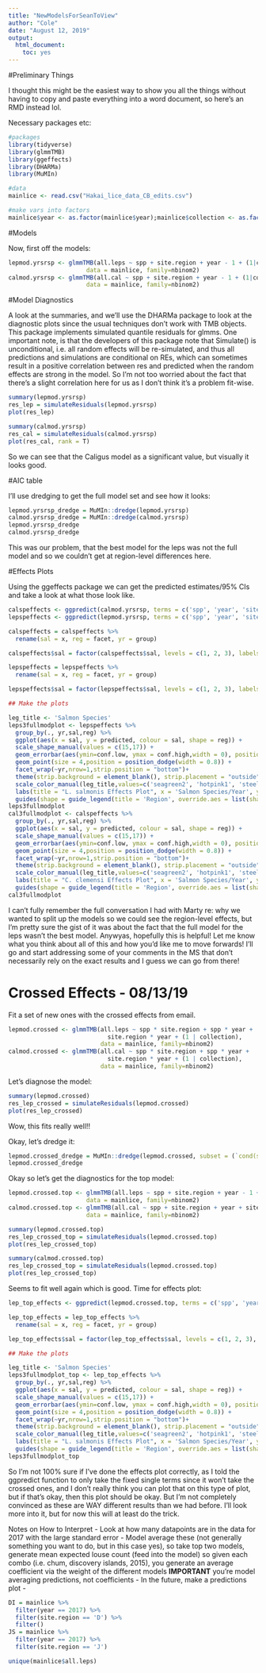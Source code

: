 ```yaml
---
title: "NewModelsForSeanToView"
author: "Cole"
date: "August 12, 2019"
output: 
  html_document: 
    toc: yes
---
```

#Preliminary Things

I thought this might be the easiest way to show you all the things without having to copy and paste everything into a word document, so here's an RMD instead lol. 

Necessary packages etc:

```r
#packages
library(tidyverse)
library(glmmTMB)
library(ggeffects)
library(DHARMa)
library(MuMIn)

#data
mainlice <- read.csv("Hakai_lice_data_CB_edits.csv")

#make vars into factors
mainlice$year <- as.factor(mainlice$year);mainlice$collection <- as.factor(mainlice$collection)
```

#Models

Now, first off the models:

```r
lepmod.yrsrsp <- glmmTMB(all.leps ~ spp + site.region + year - 1 + (1|collection), 
                      data = mainlice, family=nbinom2)
calmod.yrsrsp <- glmmTMB(all.cal ~ spp + site.region + year - 1 + (1|collection), 
                      data = mainlice, family=nbinom2)
```

#Model Diagnostics

A look at the summaries, and we'll use the DHARMa package to look at the diagnostic plots since the usual techniques don't work with TMB objects. This package implements simulated quantile residuals for glmms. One important note, is that the developers of this package note that Simulate() is unconditional, i.e. all random effects will be re-simulated, and thus all predictions and simulations are conditional on REs, which can sometimes result in a positive correlation between res and predicted when the random effects are strong in the model. So I'm not too worried about the fact that there's a slight correlation here for us as I don't think it's a problem fit-wise.

```r

summary(lepmod.yrsrsp)
res_lep = simulateResiduals(lepmod.yrsrsp)
plot(res_lep)

summary(calmod.yrsrsp)
res_cal = simulateResiduals(calmod.yrsrsp)
plot(res_cal, rank = T)
```

So we can see that the Caligus model as a significant value, but visually it looks good. 

#AIC table

I'll use dredging to get the full model set and see how it looks:

```r
lepmod.yrsrsp_dredge = MuMIn::dredge(lepmod.yrsrsp)
calmod.yrsrsp_dredge = MuMIn::dredge(calmod.yrsrsp)
lepmod.yrsrsp_dredge
calmod.yrsrsp_dredge
```

This was our problem, that the best model for the leps was not the full model and so we couldn't get at region-level differences here.  

#Effects Plots

Using the ggeffects package we can get the predicted estimates/95% CIs and take a look at what those look like.

```r
calspeffects <- ggpredict(calmod.yrsrsp, terms = c('spp', 'year', 'site.region'))
lepspeffects <- ggpredict(lepmod.yrsrsp, terms = c('spp', 'year', 'site.region'))

calspeffects = calspeffects %>% 
  rename(sal = x, reg = facet, yr = group)

calspeffects$sal = factor(calspeffects$sal, levels = c(1, 2, 3), labels = c('CU', 'PI', 'SO'))

lepspeffects = lepspeffects %>% 
  rename(sal = x, reg = facet, yr = group)

lepspeffects$sal = factor(lepspeffects$sal, levels = c(1, 2, 3), labels = c('CU', 'PI', 'SO'))

## Make the plots

leg_title <- 'Salmon Species'
leps3fullmodplot <- lepspeffects %>% 
  group_by(., yr,sal,reg) %>% 
  ggplot(aes(x = sal, y = predicted, colour = sal, shape = reg)) +
  scale_shape_manual(values = c(15,17)) +
  geom_errorbar(aes(ymin=conf.low, ymax = conf.high,width = 0), position = position_dodge(width = 0.8),colour = 'Black')+
  geom_point(size = 4,position = position_dodge(width = 0.8)) +
  facet_wrap(~yr,nrow=1,strip.position = "bottom")+
  theme(strip.background = element_blank(), strip.placement = "outside") + 
  scale_color_manual(leg_title,values=c('seagreen2', 'hotpink1', 'steelblue2'))+
  labs(title = "L. salmonis Effects Plot", x = 'Salmon Species/Year', y = 'Average Number of Motile Lice Per Fish') +
  guides(shape = guide_legend(title = 'Region', override.aes = list(shape = c(0,2)), type = 'b'))
leps3fullmodplot
cal3fullmodplot <- calspeffects %>% 
  group_by(., yr,sal,reg) %>% 
  ggplot(aes(x = sal, y = predicted, colour = sal, shape = reg)) +
  scale_shape_manual(values = c(15,17)) +
  geom_errorbar(aes(ymin=conf.low, ymax = conf.high,width = 0), position = position_dodge(width = 0.8),colour = 'Black')+
  geom_point(size = 4,position = position_dodge(width = 0.8)) +
  facet_wrap(~yr,nrow=1,strip.position = "bottom")+
  theme(strip.background = element_blank(), strip.placement = "outside") + 
  scale_color_manual(leg_title,values=c('seagreen2', 'hotpink1', 'steelblue2'))+
  labs(title = "C. clemensi Effects Plot", x = 'Salmon Species/Year', y = 'Average Number of Motile Lice Per Fish') +
  guides(shape = guide_legend(title = 'Region', override.aes = list(shape = c(0,2)), type = 'b'))
cal3fullmodplot
```


I can't fully remember the full conversation I had with Marty re: why we wanted to split up the models so we could see the region-level effects, but I'm pretty sure the gist of it was about the fact that the full model for the leps wasn't the best model. Anywyas, hopefully this is helpful! Let me know what you think about all of this and how you'd like me to move forwards! I'll go and start addressing some of your comments in the MS that don't necessarily rely on the exact results and I guess we can go from there!

# Crossed Effects - 08/13/19

Fit a set of new ones with the crossed effects from email.

```r
lepmod.crossed <- glmmTMB(all.leps ~ spp * site.region + spp * year + 
                            site.region * year + (1 | collection), 
                          data = mainlice, family=nbinom2)
calmod.crossed <- glmmTMB(all.cal ~ spp * site.region + spp * year + 
                            site.region * year + (1 | collection), 
                          data = mainlice, family=nbinom2)
```

Let's diagnose the model:
```r
summary(lepmod.crossed)
res_lep_crossed = simulateResiduals(lepmod.crossed)
plot(res_lep_crossed)
```
Wow, this fits really well!!

Okay, let's dredge it:
```r
lepmod.crossed_dredge = MuMIn::dredge(lepmod.crossed, subset = (`cond(site.region)` && `cond(year)`))
lepmod.crossed_dredge
```

Okay so let's get the diagnostics for the top model:
```r
lepmod.crossed.top <- glmmTMB(all.leps ~ spp + site.region + year - 1 + (1 | collection), 
                      data = mainlice, family=nbinom2)
calmod.crossed.top <- glmmTMB(all.cal ~ spp + site.region + year + site.region * year + (1 | collection), 
                      data = mainlice, family=nbinom2)

summary(lepmod.crossed.top)
res_lep_crossed_top = simulateResiduals(lepmod.crossed.top)
plot(res_lep_crossed_top)

summary(calmod.crossed.top)
res_lep_crossed_top = simulateResiduals(lepmod.crossed.top)
plot(res_lep_crossed_top)
```

Seems to fit well again which is good. Time for effects plot:
```r
lep_top_effects <- ggpredict(lepmod.crossed.top, terms = c('spp', 'year', 'site.region')) #not sure if I did this right

lep_top_effects = lep_top_effects %>% 
  rename(sal = x, reg = facet, yr = group)

lep_top_effects$sal = factor(lep_top_effects$sal, levels = c(1, 2, 3), labels = c('CU', 'PI', 'SO'))

## Make the plots

leg_title <- 'Salmon Species'
leps3fullmodplot_top <- lep_top_effects %>% 
  group_by(., yr,sal,reg) %>% 
  ggplot(aes(x = sal, y = predicted, colour = sal, shape = reg)) +
  scale_shape_manual(values = c(15,17)) +
  geom_errorbar(aes(ymin=conf.low, ymax = conf.high,width = 0), position = position_dodge(width = 0.8),colour = 'Black')+
  geom_point(size = 4,position = position_dodge(width = 0.8)) +
  facet_wrap(~yr,nrow=1,strip.position = "bottom")+
  theme(strip.background = element_blank(), strip.placement = "outside") + 
  scale_color_manual(leg_title,values=c('seagreen2', 'hotpink1', 'steelblue2'))+
  labs(title = "L. salmonis Effects Plot", x = 'Salmon Species/Year', y = 'Average Number of Motile Lice Per Fish') +
  guides(shape = guide_legend(title = 'Region', override.aes = list(shape = c(0,2)), type = 'b'))
leps3fullmodplot_top

```

So I'm not 100% sure if I've done the effects plot correctly, as I told the ggpredict function to only take the fixed single terms since it won't take the crossed ones, and I don't really think you can plot that on this type of plot, but if that's okay, then this plot should be okay. But I'm not completely convinced as these are WAY different results than we had before. I'll look more into it, but for now this will at least do the trick. 


Notes on How to Interpret 
- Look at how many datapoints are in the data for 2017 with the large standard error
- Model average these (not generally something you want to do, but in this case yes), so take top two models, generate mean expected louse count (feed into the model) so given each combo (i.e. chum, discovery islands, 2015), you generate an average coefficient via the weight of the different models 
**IMPORTANT** you're model averaging predictions, not coefficients 
- In the future, make a predictions plot
- 


```r
DI = mainlice %>% 
  filter(year == 2017) %>% 
  filter(site.region == 'D') %>% 
  filter()
JS = mainlice %>% 
  filter(year == 2017) %>% 
  filter(site.region == 'J') 

unique(mainlice$all.leps)
```

